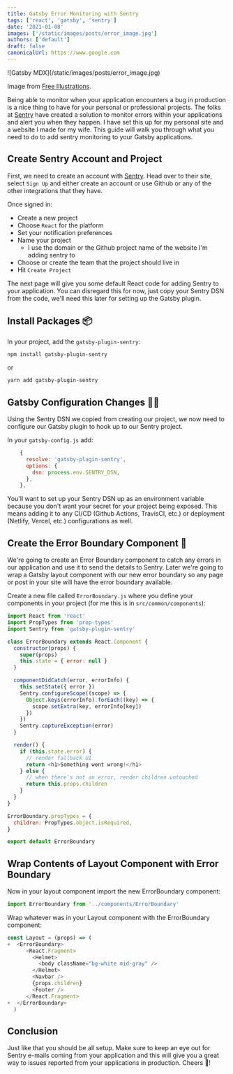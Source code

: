 ```yaml
---
title: Gatsby Error Monitoring with Sentry
tags: ['react', 'gatsby', 'sentry']
date: '2021-01-08'
images: ['/static/images/posts/error_image.jpg']
authors: ['default']
draft: false
canonicalUrl: https://www.google.com
---
```

<div className="flex flex-wrap -mx-2 overflow-hidden xl:-mx-2">
  <div className="my-1 px-2 w-full overflow-hidden xl:my-1 xl:px-2 xl:w-1/2">
    ![Gatsby MDX](/static/images/posts/error_image.jpg)
  </div>
</div>

Image from [Free Illustrations](https://freellustrations.com/).

Being able to monitor when your application encounters a bug in production is a nice thing to have for your personal or professional projects. The folks at [Sentry](https://sentry.io/welcome/) have created a solution to monitor errors within your applications and alert you when they happen. I have set this up for my personal site and a website I made for my wife. This guide will walk you through what you need to do to add sentry monitoring to your Gatsby applications.

## Create Sentry Account and Project

First, we need to create an account with [Sentry](https://sentry.io/welcome/). Head over to their site, select `Sign Up` and either create an account or use Github or any of the other integrations that they have.

Once signed in:

- Create a new project
- Choose `React` for the platform
- Set your notification preferences
- Name your project
  - I use the domain or the Github project name of the website I'm adding sentry to
- Choose or create the team that the project should live in
- Hit `Create Project`

The next page will give you some default React code for adding Sentry to your application. You can disregard this for now, just copy your Sentry DSN from the code, we'll need this later for setting up the Gatsby plugin.

## Install Packages 📦

In your project, add the `gatsby-plugin-sentry`:

```sh
npm install gatsby-plugin-sentry
```

or

```sh
yarn add gatsby-plugin-sentry
```

## Gatsby Configuration Changes 👨‍💻

Using the Sentry DSN we copied from creating our project, we now need to configure our Gatsby plugin to hook up to our Sentry project.

In your `gatsby-config.js` add:

```js
    {
      resolve: 'gatsby-plugin-sentry',
      options: {
        dsn: process.env.SENTRY_DSN,
      },
    },
```

You'll want to set up your Sentry DSN up as an environment variable because you don't want your secret for your project being exposed. This means adding it to any CI/CD (Github Actions, TravisCI, etc.) or deployment (Netlify, Vercel, etc.) configurations as well.

## Create the Error Boundary Component 🧩

We're going to create an Error Boundary component to catch any errors in our application and use it to send the details to Sentry. Later we're going to wrap a Gatsby layout component with our new error boundary so any page or post in your site will have the error boundary available.

Create a new file called `ErrorBoundary.js` where you define your components in your project (for me this is in `src/common/components`):

```js
import React from 'react'
import PropTypes from 'prop-types'
import Sentry from 'gatsby-plugin-sentry'

class ErrorBoundary extends React.Component {
  constructor(props) {
    super(props)
    this.state = { error: null }
  }

  componentDidCatch(error, errorInfo) {
    this.setState({ error })
    Sentry.configureScope((scope) => {
      Object.keys(errorInfo).forEach((key) => {
        scope.setExtra(key, errorInfo[key])
      })
    })
    Sentry.captureException(error)
  }

  render() {
    if (this.state.error) {
      // render fallback UI
      return <h1>Something went wrong!</h1>
    } else {
      // when there's not an error, render children untouched
      return this.props.children
    }
  }
}

ErrorBoundary.propTypes = {
  children: PropTypes.object.isRequired,
}

export default ErrorBoundary
```

## Wrap Contents of Layout Component with Error Boundary

Now in your layout component import the new ErrorBoundary component:

```js
import ErrorBoundary from '../components/ErrorBoundary'
```

Wrap whatever was in your Layout component with the ErrorBoundary component:

```js
const Layout = (props) => (
+  <ErrorBoundary>
      <React.Fragment>
        <Helmet>
          <body className="bg-white mid-gray" />
        </Helmet>
        <Navbar />
        {props.children}
        <Footer />
      </React.Fragment>
+  </ErrorBoundary>
  )
```

## Conclusion

Just like that you should be all setup. Make sure to keep an eye out for Sentry e-mails coming from your application and this will give you a great way to issues reported from your applications in production. Cheers 🍻!
